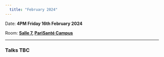 ```yaml
---
  title: "February 2024"
---
```


Date: **4PM Friday 16th February 2024**

Room: [**Salle 7**](psc_rooms.qmd)**, [PariSanté Campus](https://maps.app.goo.gl/cpFoxoZgbT6HCV6x9)**

------------------------------------------------------------------------

### Talks TBC
